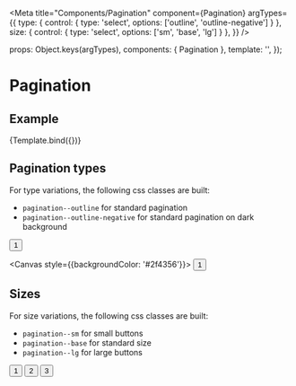 
<Meta
  title="Components/Pagination"
  component={Pagination}
  argTypes={{
    type:    { control: { type: 'select', options: ['outline', 'outline-negative'] } },
    size:    { control: { type: 'select', options: ['sm', 'base', 'lg'] } },
  }}
/>

  props: Object.keys(argTypes),
  components: { Pagination },
  template: '<Pagination :type="type" :size="size" :label="label" />',
});

# Pagination

## Example

<Canvas>
  <Story
    name="Example"
    args={{
      type: 'outline',
      size: 'base',
      label: '1',
    }}
  >
    {Template.bind({})}
  </Story>
</Canvas>

<ArgsTable story="Example" />

## Pagination types
For type variations, the following css classes are built:
- `pagination--outline` for standard pagination
- `pagination--outline-negative` for standard pagination on dark background

<Canvas>
  <button type="button" class="pagination pagination--outline">1</button>
</Canvas>

<Canvas style={{backgroundColor: '#2f4356'}}>
  <button type="button" class="pagination pagination--outline-negative">1</button>
</Canvas>

## Sizes
For size variations, the following css classes are built:
- `pagination--sm` for small buttons
- `pagination--base` for standard size
- `pagination--lg` for large buttons

<Canvas>
  <button type="button" class="pagination pagination--outline pagination--sm">1</button>
  <button type="button" class="pagination pagination--outline pagination--base">2</button>
  <button type="button" class="pagination pagination--outline pagination--lg">3</button>
</Canvas>
